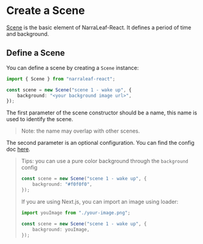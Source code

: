 
# Create a Scene

[Scene](../core/elements/scene) is the basic element of NarraLeaf-React. It defines a period of time and background.

## Define a Scene

You can define a scene by creating a `Scene` instance:

```typescript
import { Scene } from "narraleaf-react";

const scene = new Scene("scene 1 - wake up", {
    background: "<your background image url>",
});
```

The first parameter of the scene constructor should be a name, this name is used to identify the scene.

> Note: the name may overlap with other scenes.

The second parameter is an optional configuration. You can find the config doc [here](../core/types/SceneConfig).

> Tips: you can use a pure color background through the `background` config
>
> ```typescript
> const scene = new Scene("scene 1 - wake up", {
>     background: "#f0f0f0",
> });
> ```
>
> If you are using Next.js, you can import an image using loader:
>
> ```typescript
> import youImage from "./your-image.png";
>
> const scene = new Scene("scene 1 - wake up", {
>     background: youImage,
> });

